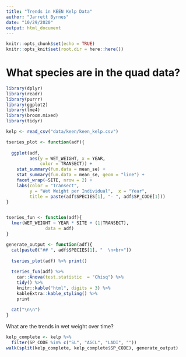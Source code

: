 ```yaml
---
title: "Trends in KEEN Kelp Data"
author: "Jarrett Byrnes"
date: "10/29/2020"
output: html_document
---
```


```r
knitr::opts_chunk$set(echo = TRUE)
knitr::opts_knit$set(root.dir = here::here())
```

# What species are in the quad data?

```r
library(dplyr)
library(readr)
library(purrr)
library(ggplot2)
library(lme4)
library(broom.mixed)
library(tidyr)

kelp <- read_csv("data/keen/keen_kelp.csv")

```


```r

tseries_plot <- function(adf){
  
  ggplot(adf,
         aes(y = WET_WEIGHT, x = YEAR,
             color = TRANSECT)) +
    stat_summary(fun.data = mean_se) +
    stat_summary(fun.data = mean_se, geom = "line") +
    facet_wrap(~SITE, nrow = 2) +
    labs(color = "Transect", 
         y = "Wet Weight per Individual",  x = "Year",
         title = paste(adf$SPECIES[1], "- ", adf$SP_CODE[1])) 
}


tseries_fun <- function(adf){
  lmer(WET_WEIGHT ~ YEAR * SITE + (1|TRANSECT),
               data = adf)
}

generate_output <- function(adf){
  cat(paste0("## ", adf$SPECIES[1], "  \n<br>"))
  
  tseries_plot(adf) %>% print()
  
  tseries_fun(adf) %>% 
    car::Anova(test.statistic  = "Chisq") %>% 
    tidy() %>%
    knitr::kable("html", digits = 3) %>% 
    kableExtra::kable_styling() %>%
    print
  
  cat("\n\n")
}
```


What are the trends in wet weight over time?
```r
kelp_complete <- kelp %>%
  filter(SP_CODE %in% c("SL", "AGCL", "LADI", ""))
walk(split(kelp_complete, kelp_complete$SP_CODE), generate_output)
```
